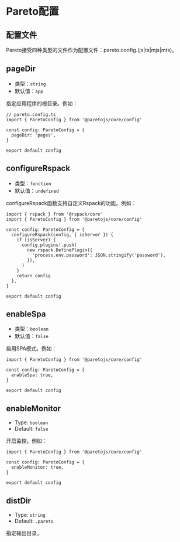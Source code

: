 # Pareto配置

## 配置文件

Pareto接受四种类型的文件作为配置文件：pareto.config.(js|ts|mjs|mts)。

## pageDir

- 类型：`string`
- 默认值：`app`

指定应用程序的根目录。例如：

```tsx
// pareto.config.ts
import { ParetoConfig } from '@paretojs/core/config'

const config: ParetoConfig = {
  pageDir: 'pages',
}

export default config
```

## configureRspack

- 类型：`function`
- 默认值：`undefined`

configureRspack函数支持自定义Rspack的功能。例如：

```tsx
import { rspack } from '@rspack/core'
import { ParetoConfig } from '@paretojs/core/config'

const config: ParetoConfig = {
  configureRspack(config, { isServer }) {
    if (isServer) {
      config.plugins!.push(
        new rspack.DefinePlugin({
          'process.env.password': JSON.stringify('password'),
        }),
      )
    }
    return config
  },
}

export default config
```

## enableSpa

- 类型：`boolean`
- 默认值：`false`

启用SPA模式。例如：

```tsx
import { ParetoConfig } from '@paretojs/core/config'

const config: ParetoConfig = {
  enableSpa: true,
}

export default config
```

## enableMonitor

- Type: `boolean`
- Default: `false`

开启监控。例如：

```tsx
import { ParetoConfig } from '@paretojs/core/config'

const config: ParetoConfig = {
  enableMonitor: true,
}

export default config
```

## distDir

- Type: `string`
- Default: `.pareto`

指定输出目录。
